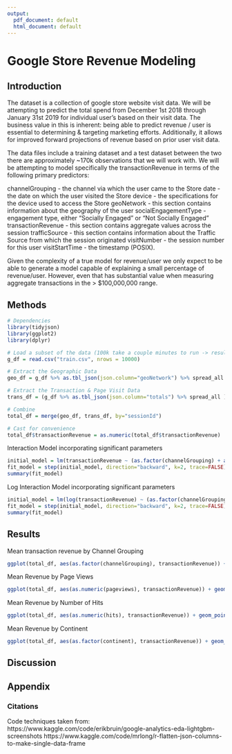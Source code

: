 ```yaml
---
output:
  pdf_document: default
  html_document: default
---
```


# Google Store Revenue Modeling
## Introduction
The dataset is a collection of google store website visit data. We will be attempting to predict the total spend from December 1st 2018 through January 31st 2019 for individual user's based on their visit data. The business value in this is inherent: being able to predict revenue / user is essential to determining & targeting marketing efforts. Additionally, it allows for improved forward projections of revenue based on prior user visit data.

The data files include a training dataset and a test dataset between the two there are approximately ~170k observations that we will work with. 
We will be attempting to model specifically the transactionRevenue in terms of the following primary predictors: 

channelGrouping - the channel via which the user came to the Store
date - the date on which the user visited the Store
device - the specifications for the device used to access the Store
geoNetwork - this section contains information about the geography of the user
socialEngagementType - engagement type, either “Socially Engaged” or “Not Socially Engaged”
transactionRevenue - this section contains aggregate values across the session
trafficSource - this section contains information about the Traffic Source from which the session originated
visitNumber - the session number for this user
visitStartTime - the timestamp (POSIX).

Given the complexity of a true model for revenue/user we only expect to be able to generate a model capable of explaining a small percentage of revenue/user. However, even that  has substantial value when measuring aggregate transactions in the > $100,000,000 range.

## Methods

```R
# Dependencies
library(tidyjson)
library(ggplot2)
library(dplyr)
```


```R
# Load a subset of the data (100k take a couple minutes to run -> results in about ~2k clean data points)
g_df = read.csv("train.csv", nrows = 10000)
```


```R
# Extract the Geographic Data
geo_df = g_df %>% as.tbl_json(json.column="geoNetwork") %>% spread_all %>% select(sessionId, continent, subContinent)

# Extract the Transaction & Page Visit Data
trans_df = (g_df %>% as.tbl_json(json.column="totals") %>% spread_all ) %>% filter(!is.na(transactionRevenue)) 

# Combine
total_df = merge(geo_df, trans_df, by="sessionId")

# Cast for convenience
total_df$transactionRevenue = as.numeric(total_df$transactionRevenue)
```

Interaction Model incorporating significant parameters

```R
initial_model = lm(transactionRevenue ~ (as.factor(channelGrouping) + as.numeric(pageviews) + as.numeric(visits) + as.factor(subContinent))^3, data=total_df)
fit_model = step(initial_model, direction="backward", k=2, trace=FALSE) # Fit Using AIC
summary(fit_model)
```

Log Interaction Model incorporating significant parameters

```R
initial_model = lm(log(transactionRevenue) ~ (as.factor(channelGrouping) + as.numeric(pageviews) + as.numeric(visits) + as.factor(subContinent))^3, data=total_df)
fit_model = step(initial_model, direction="backward", k=2, trace=FALSE) # Fit Using AIC
summary(fit_model)
```

## Results

Mean transaction revenue by Channel Grouping

```R
ggplot(total_df, aes(as.factor(channelGrouping), transactionRevenue)) + geom_bar(stat = "summary", fun = "mean")
```

Mean Revenue by Page Views

```R
ggplot(total_df, aes(as.numeric(pageviews), transactionRevenue)) + geom_point(stat = "summary", fun = "mean")
```

Mean Revenue by Number of Hits

```R
ggplot(total_df, aes(as.numeric(hits), transactionRevenue)) + geom_point(stat = "summary", fun = "mean")
```

Mean Revenue by Continent

```R
ggplot(total_df, aes(as.factor(continent), transactionRevenue)) + geom_bar(stat = "summary", fun = "mean")
```



## Discussion

## Appendix

### Citations
Code techniques taken from:
https://www.kaggle.com/code/erikbruin/google-analytics-eda-lightgbm-screenshots
https://www.kaggle.com/code/mrlong/r-flatten-json-columns-to-make-single-data-frame
